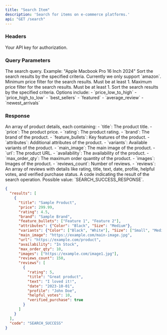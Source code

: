 ```yaml
---
title: "Search Item"
description: 'Search for items on e-commerce platforms.'
api: "GET /search"
---
```


### Headers

<ParamField header="authorization" type="string" required>
  Your API key for authorization.
</ParamField>

### Query Parameters

<ParamField query="q" type="string" required>
  The search query. Example: "Apple Macbook Pro 16 Inch 2024"
</ParamField>

<ParamField query="platform" type="string" required>
  Sort the search results by the specified criteria. Currently we only support `amazon`.
</ParamField>
        
<ParamField query="price_min" type="integer">
  Minimum price filter for the search results. Must be at least 1.
</ParamField>

<ParamField query="price_max" type="integer">
  Maximum price filter for the search results. Must be at least 1.
</ParamField>

<ParamField query="sort_by" type="string">
  Sort the search results by the specified criteria. Options include:
  - `price_low_to_high`
  - `price_high_to_low`
  - `best_sellers`
  - `featured`
  - `average_review`
  - `newest_arrivals`
</ParamField>

### Response

<ResponseField name="results" type="array">
  An array of product details, each containing:
  - `title`: The product title.
  - `price`: The product price.
  - `rating`: The product rating.
  - `brand`: The brand of the product.
  - `feature_bullets`: Key features of the product.
  - `attributes`: Additional attributes of the product.
  - `variants`: Available variants of the product.
  - `main_image`: The main image of the product.
  - `url`: The product URL.
  - `availability`: The availability of the product.
  - `max_order_qty`: The maximum order quantity of the product.
  - `images`: Images of the product.
  - `reviews_count`: Number of reviews.
  - `reviews`: An array of reviews with details like rating, title, text, date, profile, helpful votes, and verified purchase status.
</ResponseField>

<ResponseField name="code" type="string">
  A code indicating the result of the search operation. Possible value: `SEARCH_SUCCESS_RESPONSE`.
</ResponseField>

<ResponseExample>

```json Response
{
  "results": [
    {
      "title": "Sample Product",
      "price": 299.99,
      "rating": 4.5,
      "brand": "Sample Brand",
      "feature_bullets": ["Feature 1", "Feature 2"],
      "attributes": {"Color": "Black", "Size": "Medium"},
      "variants": {"Color": ["Black", "White"], "Size": ["Small", "Medium"]},
      "main_image": "https://example.com/main-image.jpg",
      "url": "https://example.com/product",
      "availability": "In Stock",
      "max_order_qty": 10,
      "images": ["https://example.com/image1.jpg"],
      "reviews_count": 150,
      "reviews": [
        {
          "rating": 5,
          "title": "Great product",
          "text": "I loved it!",
          "date": "2023-10-01",
          "profile": "John Doe",
          "helpful_votes": 10,
          "verified_purchase": true
        }
      ]
    }
  ],
  "code": "SEARCH_SUCCESS"
}
```

</ResponseExample>

